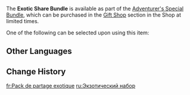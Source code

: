 {{Item Infobox
|id           = 115013
|image        = Item Exotic Share Bundle.png
|type         = Bundles
|invCategory  = Precious Items
|quality      = 3
|description  = Strange gems that the Guild routinely gives out, and which contain elemental power.<br><br>You may select and obtain one of the following upon using this item:
* [[Agnidus Agate Fragment]]
* [[Varunada Lazurite Fragment]]
* [[Nagadus Emerald Fragment]]
* [[Vajrada Amethyst Fragment]]
* [[Vayuda Turquoise Fragment]]
* [[Shivada Jade Fragment]]
* [[Prithiva Topaz Fragment]]
|source1      = [[Gift Shop]] in [[Adventurer's Special Bundle]]
}}
The '''Exotic Share Bundle''' is available as part of the [[Adventurer's Special Bundle]], which can be purchased in the [[Gift Shop]] section in the Shop at limited times.

One of the following can be selected upon using this item:
{{Card|Agnidus Agate Fragment|1|show_caption=1}}{{Card|Varunada Lazurite Fragment|1|show_caption=1}}{{Card|Nagadus Emerald Fragment|1|show_caption=1}}{{Card|Vajrada Amethyst Fragment|1|show_caption=1}}{{Card|Vayuda Turquoise Fragment|1|show_caption=1}}{{Card|Shivada Jade Fragment|1|show_caption=1}}{{Card|Prithiva Topaz Fragment|1|show_caption=1}}

==Other Languages==
{{Other Languages
|en      = Exotic Share Bundle
|zhs     = 奇珍分享包
|zhs_rm  = Qízhēn Fēnxiǎng Bāo
|zht     = 奇珍補給包
|zht_rm  = Qízhēn Búgěi Bāo
|zh_tl   = 
|ja      = 奇珍シェアパック
|ja_rm   = Kichin Shea Pakku
|ja_tl   = Exotic Share Pack
|ko      = 진귀한 공유 패키지
|ko_rm   = Jingwihan Gong'yu Paekiji
|ko_tl   = Rare Sharing Package
|es      = Paquete de curiosidades
|es_tl   = Package of Curiosities
|fr      = Pack de partage exotique
|fr_tl   = Exotic Share Pack
|ru      = Экзотический набор
|ru_tl   = Exotic Pack
|th      = แพ็กแบ่งปันไอเทมต่างแดน
|th_rm   = 
|th_tl   = 
|vi      = Gói Chia Sẻ Kỳ Trân
|vi_tl   = 
|de      = Kuriositätenpaket
|de_tl   = Curiosity Pack
|id      = Exotic Share Bundle
|pt      = Pacote de Compartilhamento Exótico
|pt_tl   = 
|tr      = Egzotik Ganimet Paketi
|tr_tl   = Exotic Loot Pack
|it      = Bundle di tesori esotici
|it_tl   = 
}}

==Change History==
{{Change History|1.1}}

[[fr:Pack de partage exotique]]
[[ru:Экзотический набор]]